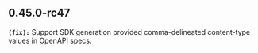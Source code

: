 ## 0.45.0-rc47
**`(fix):`** Support SDK generation provided comma-delineated content-type values in OpenAPI specs.



